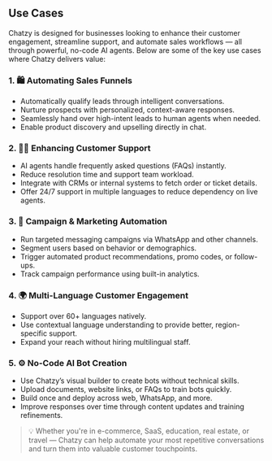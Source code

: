 ## Use Cases

Chatzy is designed for businesses looking to enhance their customer engagement, streamline support, and automate sales workflows — all through powerful, no-code AI agents. Below are some of the key use cases where Chatzy delivers value:

### 1. 🛍 Automating Sales Funnels
- Automatically qualify leads through intelligent conversations.
- Nurture prospects with personalized, context-aware responses.
- Seamlessly hand over high-intent leads to human agents when needed.
- Enable product discovery and upselling directly in chat.

### 2. 🧑💼 Enhancing Customer Support
- AI agents handle frequently asked questions (FAQs) instantly.
- Reduce resolution time and support team workload.
- Integrate with CRMs or internal systems to fetch order or ticket details.
- Offer 24/7 support in multiple languages to reduce dependency on live agents.

### 3. 📣 Campaign & Marketing Automation
- Run targeted messaging campaigns via WhatsApp and other channels.
- Segment users based on behavior or demographics.
- Trigger automated product recommendations, promo codes, or follow-ups.
- Track campaign performance using built-in analytics.

### 4. 🌍 Multi-Language Customer Engagement
- Support over 60+ languages natively.
- Use contextual language understanding to provide better, region-specific support.
- Expand your reach without hiring multilingual staff.

### 5. ⚙ No-Code AI Bot Creation
- Use Chatzy’s visual builder to create bots without technical skills.
- Upload documents, website links, or FAQs to train bots quickly.
- Build once and deploy across web, WhatsApp, and more.
- Improve responses over time through content updates and training refinements.

> 💡 Whether you're in e-commerce, SaaS, education, real estate, or travel — Chatzy can help automate your most repetitive conversations and turn them into valuable customer touchpoints.
